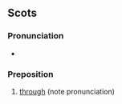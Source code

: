 ==Scots==

===Pronunciation===
* {{IPA|/θrʌu/|lang=sco}}

===Preposition===
{{sco-prep}}

# {{South Scots|lang=sco}} [[through]] (note pronunciation)